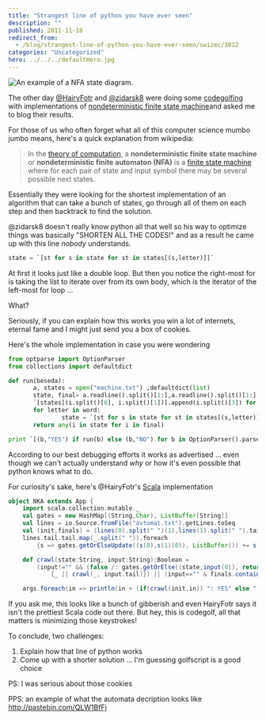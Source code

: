 ```yaml
---
title: "Strangest line of python you have ever seen"
description: ""
published: 2011-11-18
redirect_from:
  - /blog/strangest-line-of-python-you-have-ever-seen/swizec/3012
categories: "Uncategorized"
hero: ../../../defaultHero.jpg
---
```


![An example of a NFA state diagram.](https://swizec.com/wp-content/uploads/2011/11/300px-NFAexample.svg_1.png)

The other day [@HairyFotr](http://twitter.com/HairyFotr) and [@zidarsk8](http://twitter.com/zidarsk8) were doing some [codegolfing](http://en.wikipedia.org/wiki/Code_golf) with implementations of [nondeterministic finite state machine](http://en.wikipedia.org/wiki/Nondeterministic_finite-state_machine)and asked me to blog their results.

For those of us who often forget what all of this computer science mumbo jumbo means, here's a quick explanation from wikipedia:

> In the [theory of computation](http://en.wikipedia.org/wiki/Theory_of_computation), a **nondeterministic finite state machine** or **nondeterministic finite automaton (NFA)** is a [finite state machine](http://en.wikipedia.org/wiki/Finite_state_machine) where for each pair of state and input symbol there may be several possible next states.

Essentially they were looking for the shortest implementation of an algorithm that can take a bunch of states, go through all of them on each step and then backtrack to find the solution.

@zidarsk8 doesn't really know python all that well so his way to optimize things was basically "SHORTEN ALL THE CODES!" and as a result he came up with this line _nobody_ understands.

```python
state = `[st for s in state for st in states[(s,letter)]]`
```

At first it looks just like a double loop. But then you notice the right-most for is taking the list to iterate over from its own body, which is the iterator of the left-most for loop ...

What?

Seriously, if you can explain how this works you win a lot of internets, eternal fame and I might just send you a box of cookies.

Here's the whole implementation in case you were wondering

```python
from optparse import OptionParser
from collections import defaultdict

def run(beseda):
       a, states = open("machine.txt") ,defaultdict(list)
       state, final= a.readline().split()[1:],a.readline().split()[1:]
       `[states[(i.split()[0], i.split()[1])].append(i.split()[3]) for i in a]`
       for letter in word:
               state = `[st for s in state for st in states[(s,letter)]]`
       return any(i in state for i in final)

print `[(b,"YES") if run(b) else (b,"NO") for b in OptionParser().parse_args()[1]]`
```

According to our best debugging efforts it works as advertised ... even though we can't actually understand _why_ or how it's even possible that python knows what to do.

For curiosity's sake, here's @HairyFotr's [Scala](http://www.scala-lang.org/) implementation

```scala
object NKA extends App {
    import scala.collection.mutable._
    val gates = new HashMap[(String,Char), ListBuffer[String]]
    val lines = io.Source.fromFile("avtomat.txt").getLines.toSeq
    val (init,finals) = (lines(0).split(" ")(1),lines(1).split(" ").tail)
    lines.tail.tail.map(_.split(" ")).foreach
        {s => gates.getOrElseUpdate((s(0),s(1)(0)), ListBuffer()) += s(3)}

    def crawl(state:String, input:String):Boolean =
        (input!="" && (false /: gates.getOrElse((state,input(0)), return false))
            {_ || crawl(_, input.tail)}) || (input=="" & finals.contains(state))

    args.foreach(in => println(in + (if(crawl(init,in)) ": YES" else ": NO")))
```

If you ask me, this looks like a bunch of gibberish and even HairyFotr says it isn't the prettiest Scala code out there. But hey, this is codegolf, all that matters is minimizing those keystrokes!

To conclude, two challenges:

1.  Explain how that line of python works
2.  Come up with a shorter solution ... I'm guessing golfscript is a good choice

PS: I was serious about those cookies

PPS: an example of what the automata decription looks like http://pastebin.com/QLW1BfFj
